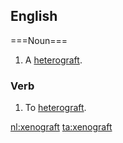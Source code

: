 ==English=====Noun===
{{en-noun}}

# A [[heterograft]].

===Verb===
{{en-verb}}

# To [[heterograft]].

[[nl:xenograft]]
[[ta:xenograft]]